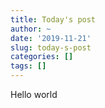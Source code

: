 ```yaml
---
title: Today's post
author: ~
date: '2019-11-21'
slug: today-s-post
categories: []
tags: []
---
```



Hello world